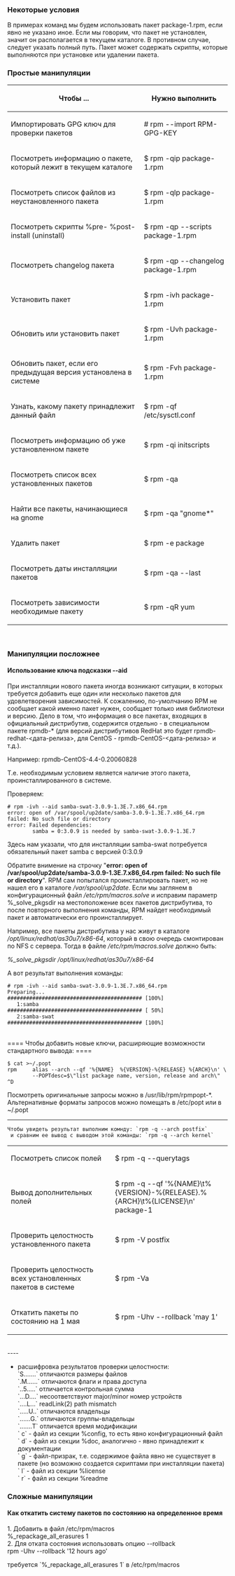 === Некоторые условия ===
В примерах команд мы будем использовать пакет package-1.rpm, если явно не указано иное. Если мы говорим, что пакет не установлен, значит он располагается в текущем каталоге. В противном случае, следует указать полный путь. Пакет может содержать скрипты, которые выполняются при установке или удалении пакета.

=== Простые манипуляции ===
{| border="1"
! Чтобы ... 
! Нужно выполнить
|-
| Импортировать GPG ключ для проверки пакетов || # rpm --import RPM-GPG-KEY
|-
| Посмотреть информацию о пакете, который лежит в текущем каталоге || $ rpm -qip package-1.rpm
|-
| Посмотреть список файлов из неустановленного пакета || $ rpm -qlp package-1.rpm
|-
| Посмотреть скрипты %pre- %post- install (uninstall) || $ rpm -qp --scripts package-1.rpm
|-
| Посмотреть changelog пакета || $ rpm -qp --changelog package-1.rpm
|-
| Установить пакет || $ rpm -ivh package-1.rpm
|-
| Обновить или установить пакет || $ rpm -Uvh package-1.rpm
|-
| Обновить пакет, если его предыдущая версия установлена в системе || $ rpm -Fvh package-1.rpm
|-
| Узнать, какому пакету принадлежит данный файл || $ rpm -qf /etc/sysctl.conf
|-
| Посмотреть информацию об уже установленном пакете || $ rpm -qi initscripts
|-
| Посмотреть список всех установленных пакетов || $ rpm -qa
|-
| Найти все пакеты, начинающиеся на gnome || $ rpm -qa "gnome*"
|-
| Удалить пакет || $ rpm -e package
|-
| Посмотреть даты инсталляции пакетов || $ rpm -qa --last
|-
| Посмотреть зависимости необходимые пакету || $ rpm -qR yum
|}


<BR>

=== Манипуляции посложнее ===
==== Использование ключа подсказки --aid ====

При инсталляции нового пакета иногда возникают ситуации, в которых требуется добавить еще один или несколько пакетов для удовлетворения зависимостей. К сожалению, по-умолчанию RPM не сообщает какой именно пакет нужен, сообщает только имя библиотеки и версию. Дело в том, что информация о все пакетах, входящих в официальный дистрибутив, содержится отдельно - в специальном пакете rpmdb-* (для версий дистрибутивов RedHat это будет rpmdb-redhat-<дата-релиза>, для CentOS - rpmdb-CentOS-<дата-релиза> и т.д.).

Например: rpmdb-CentOS-4.4-0.20060828

Т.е. необходимым условием является наличие этого пакета, проинсталлированного в системе.

Проверяем:

<pre>
# rpm -ivh --aid samba-swat-3.0.9-1.3E.7.x86_64.rpm
error: open of /var/spool/up2date/samba-3.0.9-1.3E.7.x86_64.rpm failed: No such file or directory
error: Failed dependencies:
        samba = 0:3.0.9 is needed by samba-swat-3.0.9-1.3E.7
</pre>

Здесь нам указали, что для инсталляции samba-swat потребуется обязательный пакет samba с версией 0:3.0.9

Обратите внимение на строчку "'''error: open of /var/spool/up2date/samba-3.0.9-1.3E.7.x86_64.rpm failed: No such file or directory'''". 
RPM сам попытался проинсталлировать пакет, но не нашел его в каталоге ''/var/spool/up2date''. Если мы заглянем в конфигурационный файл
''/etc/rpm/macros.solve'' и исправим параметр %_solve_pkgsdir на местоположение всех пакетов дистрибутива, то после повторного выполнения команды, RPM найдет необходимый пакет и автоматически его проинсталлирует.

Например, все пакеты дистрибутива у нас живут в каталоге ''/opt/linux/redhat/as30u7/x86-64'', который в свою очередь смонтирован по NFS с сервера. Тогда в файле ''/etc/rpm/macros.solve'' должно быть:

''%_solve_pkgsdir    /opt/linux/redhat/as30u7/x86-64''

А вот результат выполнения команды:
<pre>
# rpm -ivh --aid samba-swat-3.0.9-1.3E.7.x86_64.rpm
Preparing...                ########################################### [100%]
   1:samba                  ########################################### [ 50%]
   2:samba-swat             ########################################### [100%]
</pre>

<BR>
==== Чтобы добавить новые ключи, расширяющие возможности стандартного вывода: ====

<pre>
$ cat >~/.popt 
rpm     alias --arch --qf '%{NAME}  %{VERSION}-%{RELEASE} %{ARCH}\n' \
        --POPTdesc=$\"list package name, version, release and arch\"
^D
</pre>

Посмотреть оригинальные запросы можно в /usr/lib/rpm/rpmpopt-*.<BR> Альтернативные форматы запросов можно помещать в /etc/popt или в ~/.popt

----
 Чтобы увидеть результат выполним комнду: `rpm -q --arch postfix` <BR> и сравним ее вывод с выводом этой команды: `rpm -q --arch kernel`

{| border="1"
| Посмотреть список полей || $ rpm -q --querytags
|-
| Вывод дополнительных полей || $ rpm -q --qf '%{NAME}\t%{VERSION}-%{RELEASE}.%{ARCH}\t%{LICENSE}\n' package-1
|-
| Проверить целостность установленного пакета || $ rpm -V postfix
|-
| Проверить целостность всех установленных пакетов в системе || $ rpm -Va
|-
| Откатить пакеты по состоянию на 1 мая || $ rpm -Uhv --rollback 'may 1'
|}


<BR>
----
* расшифровка результатов проверки целостности:<BR> `S.......` отличаются размеры файлов<BR> `.M......` отличаются флаги и права доступа<BR> `..5.....` отличается контрольная сумма<BR> `...D....` несоответствуют major/minor номер устройств<BR> `....L...` readLink(2) path mismatch<BR> `.....U..` отличаются владельцы<BR> `......G.` отличаются группы-владельцы<BR> `.......T` отличается время модификации<BR> `       c` - файл из секции %config, то есть явно конфигурационный файл<BR> `       d` - файл из секции %doc, аналогично - явно принадлежит к документации<BR> `       g` - файл-призрак, т.е. содержимое файла явно не существует в пакете (но возможно создается скриптами при инсталляции пакета)<BR> `       l` - файл из секции %license<BR> `       r` - файл из секции %readme<BR>

=== Сложные манипуляции ===

==== Как откатить систему пакетов по состоянию на определенное время ====

1. Добавить в файл /etc/rpm/macros<BR>
%_repackage_all_erasures 1<BR>
2. Для отката состояния использовать опцию --rollback<BR>
rpm -Uhv --rollback '12 hours ago'

требуется `%_repackage_all_erasures 1` в /etc/rpm/macros
